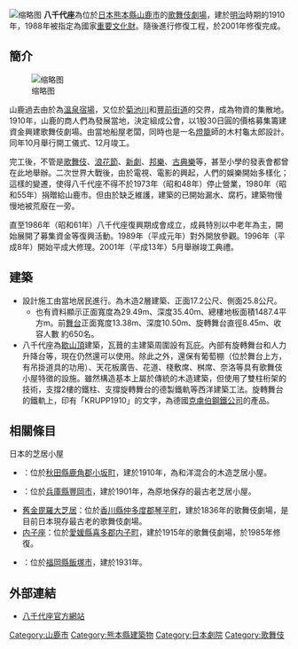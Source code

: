 [[File:八千代座.jpg|缩略图]]
'''八千代座'''為位於[[日本|日本]][[熊本縣|熊本縣]][[山鹿市|山鹿市]]的[[歌舞伎|歌舞伎]][[劇場|劇場]]，建於[[明治|明治]]時期的1910年，1988年被指定為國家[[重要文化財|重要文化財]]。隨後進行修復工程，於2001年修復完成。

== 簡介 ==
[[File:八千代座內部.jpg|缩略图]]

山鹿過去由於為[[溫泉|溫泉]][[宿場|宿場]]，又位於[[菊池川|菊池川]]和[[豐前街道|豐前街道]]的交界，成為物資的集散地。1910年，山鹿的商人們為發展當地，決定組成公會，以1股30日圓的價格募集籌建資金興建歌舞伎劇場。由當地船屋老闆，同時也是一名[[燈籠|燈籠]]師的木村龜太郎設計。同年10月舉行開工儀式、12月竣工。

完工後，不管是[[歌舞伎|歌舞伎]]、[[浪曲|浪花節]]、[[新劇_(日本)|新劇]]、[[邦樂|邦樂]]、[[古典樂|古典樂]]等，甚至小學的發表會都曾在此地舉辦。二次世界大戰後，由於電視、電影的興起，人們的娛樂開始多樣化；這樣的變遷，使得八千代座不得不於1973年（昭和48年）停止營業，1980年（昭和55年）捐贈給山鹿市。但由於缺乏維護，建築的已開始漏水、腐朽，建築物慢慢地被荒廢在一旁。

直至1986年（昭和61年）八千代座復興期成會成立，成員特別以中老年為主，開始展開了募集資金等復興活動。1989年（平成元年）對外開放參觀。1996年（平成8年）開始平成大修理。2001年（平成13年）5月舉辦竣工典禮。

== 建築 ==
* 設計施工由當地居民進行。為木造2層建築、正面17.2公尺、側面25.8公尺。
** 也有資料顯示正面寬度為29.49m、深度35.40m、總樓地板面積1487.4平方m。前[[舞台|舞台]]正面寬度13.38m、深度10.50m、旋轉舞台直徑8.45m、收容人數 約650名。
* 八千代座為[[歇山顶|歇山頂]]建築，瓦葺的主建築周圍設有瓦庇。內部有旋轉舞台和人力升降台等，現在仍然還可以使用。除此之外，還保有葡萄棚（位於舞台上方，有吊掛道具的功用）、天花板廣告、花道、棧敷席、桝席、奈洛等具有歌舞伎小屋特徵的設施。雖然構造基本上屬於傳統的木造建築，但使用了雙柱桁架的技術，支撐2樓的鐵柱、支撐旋轉舞台的德製鐵軌等西洋建築工法。旋轉舞台的鐵軌上，印有「KRUPP1910」的文字，為德國[[克虏伯|克虜伯鋼鐵公司]]的產品。

==相關條目==
; 日本的芝居小屋
* {{tsl|ja|康楽館|康樂館}}：位於[[秋田縣|秋田縣]][[鹿角郡|鹿角郡]][[小坂町|小坂町]]，建於1910年，為和洋混合的木造芝居小屋。
* {{tsl|ja|永楽館|永樂館}}：位於[[兵庫縣|兵庫縣]][[豐岡市|豐岡市]]，建於1901年，為原地保存的最古老芝居小屋。
* [[舊金毘羅大芝居|舊金毘羅大芝居]]：位於[[香川縣|香川縣]][[仲多度郡|仲多度郡]][[琴平町|琴平町]]，建於1836年的歌舞伎劇場，是目前日本現存最古老的歌舞伎劇場。
* [[内子座|内子座]]：位於[[愛媛縣|愛媛縣]][[喜多郡|喜多郡]][[内子町|内子町]]，建於1915年的歌舞伎劇場，於1985年修復。
* {{tsl|ja|嘉穂劇場|嘉穗劇場}}：位於[[福岡縣|福岡縣]][[飯塚市|飯塚市]]，建於1931年。

== 外部連結 ==
* [http://www.yachiyoza.com/ 八千代座官方網站]{{Wayback|url=http://www.yachiyoza.com/ |date=20160629192758 }} {{Ja}}

{{DEFAULTSORT:Y|achiyoza}}
[[Category:山鹿市|Category:山鹿市]]
[[Category:熊本縣建築物|Category:熊本縣建築物]]
[[Category:日本劇院|Category:日本劇院]]
[[Category:歌舞伎|Category:歌舞伎]]